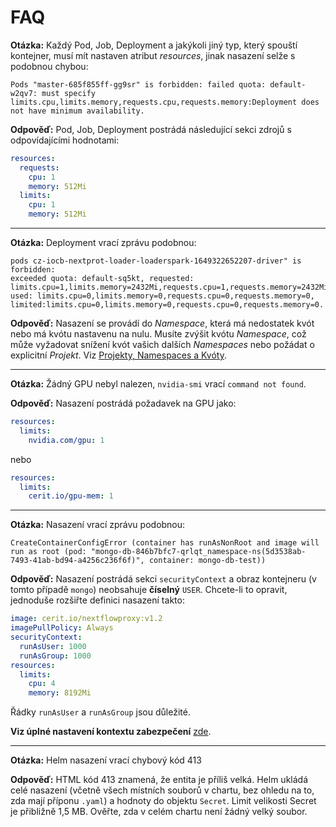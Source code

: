 # FAQ

**Otázka:** Každý Pod, Job, Deployment a jakýkoli jiný typ, který spouští kontejner, musí mít nastaven atribut *resources*, jinak nasazení selže s podobnou chybou:
```
Pods "master-685f855ff-gg9sr" is forbidden: failed quota: default-w2qv7: must specify limits.cpu,limits.memory,requests.cpu,requests.memory:Deployment does not have minimum availability.
```

**Odpověď:** Pod, Job, Deployment postrádá následující sekci zdrojů s odpovídajícími hodnotami:
```yaml
resources:
  requests:
    cpu: 1
    memory: 512Mi
  limits:
    cpu: 1
    memory: 512Mi

```

---

**Otázka:** Deployment vrací zprávu podobnou:
```log
pods cz-iocb-nextprot-loader-loaderspark-1649322652207-driver" is forbidden: 
exceeded quota: default-sq5kt, requested: limits.cpu=1,limits.memory=2432Mi,requests.cpu=1,requests.memory=2432Mi, 
used: limits.cpu=0,limits.memory=0,requests.cpu=0,requests.memory=0,
limited:limits.cpu=0,limits.memory=0,requests.cpu=0,requests.memory=0.
```

**Odpověď:** Nasazení se provádí do *Namespace*, která má nedostatek kvót nebo má kvótu nastavenu na nulu. Musíte zvýšit kvótu *Namespace*, což může vyžadovat snížení kvót vašich dalších *Namespaces* nebo požádat o explicitní *Projekt*. Viz [Projekty, Namespaces a Kvóty](../rancher/quotas).

---

**Otázka:** Žádný GPU nebyl nalezen, `nvidia-smi` vrací `command not found`.

**Odpověď:** Nasazení postrádá požadavek na GPU jako:

```yaml
resources:
  limits:
    nvidia.com/gpu: 1
```

nebo

```yaml
resources:   
  limits:
    cerit.io/gpu-mem: 1
```

---

**Otázka:** Nasazení vrací zprávu podobnou:

```log
CreateContainerConfigError (container has runAsNonRoot and image will run as root (pod: "mongo-db-846b7bfc7-qrlqt_namespace-ns(5d3538ab-7493-41ab-bd94-a4256c236f6f)", container: mongo-db-test))
```

**Odpověď:** Nasazení postrádá sekci `securityContext` a obraz kontejneru (v tomto případě `mongo`) neobsahuje **číselný** `USER`. Chcete-li to opravit, jednoduše rozšiřte definici nasazení takto:
```yaml
image: cerit.io/nextflowproxy:v1.2
imagePullPolicy: Always
securityContext:
  runAsUser: 1000
  runAsGroup: 1000
resources:
  limits:
    cpu: 4
    memory: 8192Mi
```

Řádky `runAsUser` a `runAsGroup` jsou důležité.

**Viz úplné nastavení kontextu zabezpečení** [zde](../kubernetes/securitycontext).

---

**Otázka:** Helm nasazení vrací chybový kód 413

**Odpověď:** HTML kód 413 znamená, že entita je příliš velká. Helm ukládá celé nasazení (včetně všech místních souborů v chartu, bez ohledu na to, zda mají příponu `.yaml`) a hodnoty do objektu `Secret`. Limit velikosti Secret je přibližně 1,5 MB. Ověřte, zda v celém chartu není žádný velký soubor.
